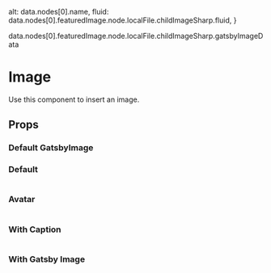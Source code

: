 
  alt: data.nodes[0].name,
  fluid: data.nodes[0].featuredImage.node.localFile.childImageSharp.fluid,
}

  data.nodes[0].featuredImage.node.localFile.childImageSharp.gatsbyImageData

<Meta title='components/Image' component={Image} />

# Image

Use this component to insert an image.

## Props

<ArgsTable of={Image} />

### Default GatsbyImage

<Canvas>
  <Story name='Default GatsbyImage'>
    <GatsbyImage image={image} alt='some alt text' />
  </Story>
</Canvas>

### Default

<Canvas>
  <Story name='Default'>
    <Image
      image={{
        src: "https://placeimg.com/640/480/any",
        alt: "tech related stuff",
      }}
    />
  </Story>
</Canvas>

### Avatar

<Canvas>
  <Story name='Avatar'>
    <Image
      variant='avatar'
      image={{
        src: "https://placeimg.com/240/240/people",
        alt: `someone's avatar`,
      }}
    />
  </Story>
</Canvas>

### With Caption

<Canvas>
  <Story name='With Caption'>
    <Image
      image={{
        src: "https://placeimg.com/640/480/any",
        alt: "tech related stuff",
      }}
      caption="A caption with a <a href='/'>link</a>"
    />
  </Story>
</Canvas>

### With Gatsby Image

<Canvas>
  <Story name='Gatsby Img base64'>
    <Image
      variant='avatar'
      image={mockGatsbyImg}
      caption="A caption with a <a href='/'>link</a>"
    />
  </Story>
</Canvas>
